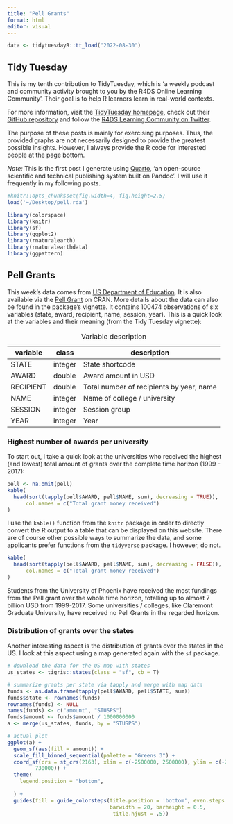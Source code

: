 ```yaml
---
title: "Pell Grants"
format: html
editor: visual
---
```


```r
data <- tidytuesdayR::tt_load("2022-08-30")
```

## Tidy Tuesday

This is my tenth contribution to TidyTuesday, which is 'a weekly podcast and community activity brought to you by the R4DS Online Learning Community'. Their goal is to help R learners learn in real-world contexts.

For more information, visit the [TidyTuesday homepage](https://www.tidytuesday.com/), check out their [GitHub repository](https://github.com/rfordatascience/tidytuesday) and follow the [R4DS Learning Community on Twitter](https://twitter.com/R4DScommunity).

The purpose of these posts is mainly for exercising purposes. Thus, the provided graphs are not necessarily designed to provide the greatest possible insights. However, I always provide the R code for interested people at the page bottom.

*Note:* This is the first post I generate using [Quarto](https://quarto.org/), 'an open-source scientific and technical publishing system built on Pandoc'. I will use it frequently in my following posts.

```r
#knitr::opts_chunk$set(fig.width=4, fig.height=2.5) 
load('~/Desktop/pell.rda')
```

```r
library(colorspace)
library(knitr)
library(sf)
library(ggplot2)
library(rnaturalearth)
library(rnaturalearthdata)
library(ggpattern)
```

## Pell Grants

This week's data comes from [US Department of Education](https://curious-joe.github.io/pell/articles/download.html). It is also available via the [Pell Grant](https://www2.ed.gov/programs/fpg/index.html) on CRAN. More details about the data can also be found in the package's vignette. It contains 100474 observations of six variables (state, award, recipient, name, session, year). This is a quick look at the variables and their meaning (from the Tidy Tuesday vignette):

| variable  | class   | description                              |
|-----------|---------|------------------------------------------|
| STATE     | integer | State shortcode                          |
| AWARD     | double  | Award amount in USD                      |
| RECIPIENT | double  | Total number of recipients by year, name |
| NAME      | integer | Name of college / university             |
| SESSION   | integer | Session group                            |
| YEAR      | integer | Year                                     |

: Variable description

### Highest number of awards per university

To start out, I take a quick look at the universities who received the highest (and lowest) total amount of grants over the complete time horizon (1999 - 2017):

```r
pell <- na.omit(pell)
kable(
  head(sort(tapply(pell$AWARD, pell$NAME, sum), decreasing = TRUE)),
      col.names = c("Total grant money received")
)
```
I use the `kable()` function from the `knitr` package in order to directly convert the R output to a table that can be displayed on this website. There are of course other possible ways to summarize the data, and some applicants prefer functions from the `tidyverse` package. I however, do not.

```r
kable(
  head(sort(tapply(pell$AWARD, pell$NAME, sum), decreasing = FALSE)),
      col.names = c("Total grant money received")
)
```

Students from the University of Phoenix have received the most fundings from the Pell grant over the whole time horizon, totalling up to almost 7 billion USD from 1999-2017. Some universities / colleges, like Claremont Graduate University, have received no Pell Grants in the regarded horizon. 

### Distribution of grants over the states

Another interesting aspect is the distribution of grants over the states in the US. I look at this aspect using a map generated again with the `sf` package.

```r
# download the data for the US map with states
us_states <- tigris::states(class = "sf", cb = T)

# summarize grants per state via tapply and merge with map data
funds <- as.data.frame(tapply(pell$AWARD, pell$STATE, sum))
funds$state <- rownames(funds)
rownames(funds) <- NULL
names(funds) <- c("amount", "STUSPS")
funds$amount <- funds$amount / 1000000000
a <- merge(us_states, funds, by = "STUSPS")

# actual plot
ggplot(a) +
  geom_sf(aes(fill = amount)) +
  scale_fill_binned_sequential(palette = "Greens 3") +
  coord_sf(crs = st_crs(2163), xlim = c(-2500000, 2500000), ylim = c(-2300000, 
         730000)) +
  theme(
    legend.position = "bottom",
    
  ) +
  guides(fill = guide_colorsteps(title.position = 'bottom', even.steps = TRUE,
                                 barwidth = 20, barheight = 0.5,
                                  title.hjust = .5)) 
```